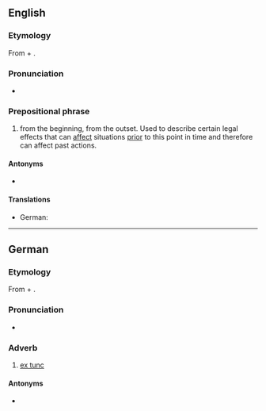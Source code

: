 ==English==

===Etymology===
From {{etyl|la|en}} {{m|la|ex||from}} + {{m|la|tunc||then}}.

===Pronunciation===
* {{IPA|/ˌɛks ˈtʌŋk/|lang=en}}

===Prepositional phrase===
{{en-PP}}

# {{lb|en|legal}} from the beginning, from the outset. Used to describe certain legal effects that can [[affect]] situations [[prior]] to this point in time and therefore can affect past actions.

====Antonyms====
* {{l|en|ex nunc}}

====Translations====
{{trans-top|law: from the beginning, from the outset}}
* German: {{t|de|ex tunc}}
{{trans-mid}}
{{trans-bottom}}

----

==German==

===Etymology===
From {{etyl|la|de}} {{m|la|ex||from}} + {{m|la|tunc||then}}.

===Pronunciation===
* {{IPA|[ʔɛksˈtʊŋk]|lang=de}}

===Adverb===
{{head|de|adverb|head=[[ex]] [[tunc]]}}

# {{lb|de|legal}} [[#English|ex tunc]]

====Antonyms====
* {{l|de|ex nunc}}